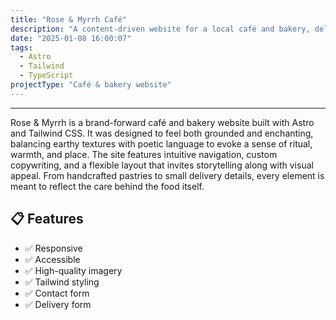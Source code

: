 ```yaml
---
title: "Rose & Myrrh Café"
description: "A content-driven website for a local café and bakery, delivering rich, narrative content to engage users."
date: "2025-01-08 16:00:07"
tags:
  - Astro
  - Tailwind
  - TypeScript
projectType: "Café & bakery website"
---
```



---

<div class="overflow-hidden">
  <a href="https://rose-and-myrrh.netlify.app/" target="_blank">
    <MdxPublicImage
      src="/clients/rose-myrrh-bakery/rose-and-myrrh.jpg"
      class="transition duration-700 ease-in-out hover:scale-110"
    />
  </a>
</div>

Rose & Myrrh is a brand-forward café and bakery website built with Astro and Tailwind CSS. It was designed to feel
both grounded and enchanting, balancing earthy textures with poetic language to evoke a sense of ritual, warmth, and
place. The site features intuitive navigation, custom copywriting, and a flexible layout that invites storytelling
along with visual appeal. From handcrafted pastries to small delivery details, every element is meant to reflect the
care behind the food itself.

<section>
  <ArrowCardButton
    href="https://rose-and-myrrh.netlify.app/"
    text="Visit Live Site"
    openInNewTab
  />
</section>

## 📋 Features

- ✅ Responsive
- ✅ Accessible
- ✅ High-quality imagery
- ✅ Tailwind styling
- ✅ Contact form
- ✅ Delivery form
